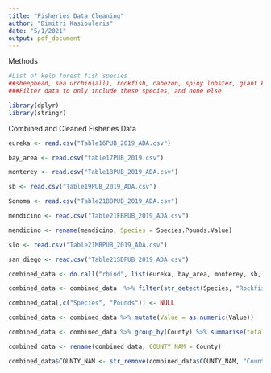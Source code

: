 ---
title: "Fisheries Data Cleaning"
author: "Dimitri Kasiouleris"
date: "5/1/2021"
output: pdf_document
---

Methods
```{r}
#List of kelp forest fish species 
##sheephead, sea urchin(all), rockfish, cabezon, spiny lobster, giant kelpfish,scorpionfish, giant sea bass, kelp bass
###Filter data to only include these species, and none else
```

```{r}
library(dplyr)
library(stringr)
```

Combined and Cleaned Fisheries Data
```{r}
eureka <- read.csv("Table16PUB_2019_ADA.csv")

bay_area <- read.csv("table17PUB_2019.csv")

monterey <- read.csv("Table18PUB_2019_ADA.csv")

sb <- read.csv("Table19PUB_2019_ADA.csv")

Sonoma <- read.csv("Table21BBPUB_2019_ADA.csv")

mendicino <- read.csv("Table21FBPUB_2019_ADA.csv")

mendicino <- rename(mendicino, Species = Species.Pounds.Value)

slo <- read.csv("Table21MBPUB_2019_ADA.csv")

san_diego <- read.csv("Table21SDPUB_2019_ADA.csv")

combined_data <- do.call("rbind", list(eureka, bay_area, monterey, sb, Sonoma, mendicino, slo, san_diego))

combined_data <- combined_data  %>% filter(str_detect(Species, "Rockfish|Sheephead|Sea Urchin|Cabezon|Lobster|Kelpfish|Scorpionfish|Sea Bass|Kelp Bass|Sea Urchin"))

combined_data[,c("Species", "Pounds")] <- NULL

combined_data <- combined_data %>% mutate(Value = as.numeric(Value))

combined_data <- combined_data %>% group_by(County) %>% summarise(total_value = sum(Value))

combined_data <- rename(combined_data, COUNTY_NAM = County)

combined_data$COUNTY_NAM <- str_remove(combined_data$COUNTY_NAM, "County")
```









